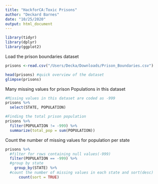 ```yaml
---
title: "HackforCA:Toxic Prisons"
author: "Deckard Barnes"
date: "10/25/2020"
output: html_document
---
```


```r
library(tidyr)
library(dplyr)
library(ggplot2)
```

Load the prison boundaries dataset

```r
prisons <-read.csv("/Users/Decka/Downloads/Prison_Boundaries.csv")
```

```r
head(prisons) #quick overview of the dataset
glimpse(prisons)
```

Many missing values for prison Populations in this dataset
```r
#Missing values in this dataset are coded as -999
prisons %>%
  select(STATE, POPULATION)

#Finding the total prison population
prisons %>%
  filter(POPULATION != -999) %>%
  summarize(total_pop = sum(POPULATION))
```



Count the number of missing values for population per state
```r
prisons %>%
  #filter for rows containing null values(-999)
  filter(POPULATION == -999) %>%
  #group by state
    group_by(STATE) %>%
  #count the number of missing values in each state and sort(desc)
      count(sort = TRUE)
```

